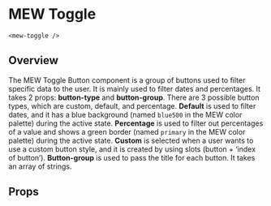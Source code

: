 

# MEW Toggle
`<mew-toggle />`

## Overview
The MEW Toggle Button component is a group of buttons used to filter specific data to the user. It is mainly used to filter dates and percentages. It takes 2 props: **button-type** and **button-group**. There are 3 possible button types, which are custom, default, and percentage. **Default** is used to filter dates, and it has a blue background (named `blue500` in the MEW color palette) during the active state. **Percentage** is used to filter out percentages of a value and shows a green border (named `primary` in the MEW color palette) during the active state. **Custom** is selected when a user wants to use a custom button style, and it is created by using slots (button + ‘index of button’). **Button-group** is used to pass the title for each button. It takes an array of strings. 



## Props
<Props of={MewToggle} />
<Preview><Story id="mewtoggle--mew-toggle" /></Preview>

